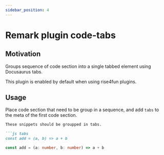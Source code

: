 ```yaml
---
sidebar_position: 4
---
```


# Remark plugin code-tabs

## Motivation

Groups sequence of code section into a single tabbed element using Docusaurus tabs.

This plugin is enabled by default when using rise4fun plugins.

## Usage

Place code section that need to be group in a sequence,
and add `tabs` to the meta of the first code section.

```markdown
These snippets should be groupped in tabs.

```js tabs
const add = (a, b) => a + b
```

```ts
const add = (a: number, b: number) => a + b
```

```

